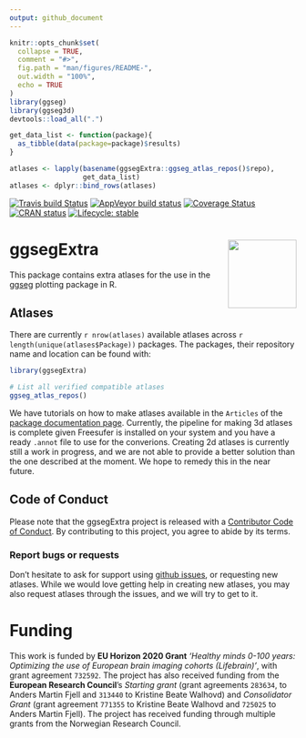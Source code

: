 ```yaml
---
output: github_document
---
```


<!-- README.md is generated from README.Rmd. Please edit that file -->

```r
knitr::opts_chunk$set(
  collapse = TRUE,
  comment = "#>",
  fig.path = "man/figures/README-",
  out.width = "100%",
  echo = TRUE
)
library(ggseg)
library(ggseg3d)
devtools::load_all(".")

get_data_list <- function(package){
  as_tibble(data(package=package)$results)
}

atlases <- lapply(basename(ggsegExtra::ggseg_atlas_repos()$repo),
                  get_data_list)
atlases <- dplyr::bind_rows(atlases)
```

<!-- badges: start -->
[![Travis build Status](https://travis-ci.com/LCBC-UiO/ggsegExtra.svg?branch=master)](https://travis-ci.com/LCBC-UiO/ggsegExtra)
[![AppVeyor build status](https://ci.appveyor.com/api/projects/status/github/LCBC-UiO/ggsegExtra?branch=master&svg=true)](https://ci.appveyor.com/project/LCBC-UiO/ggsegExtra)
[![Coverage Status](https://codecov.io/gh/LCBC-UiO/ggsegExtra/branch/master/graph/badge.svg)](https://codecov.io/gh/LCBC-UiO/ggsegExtra)
[![CRAN status](https://www.r-pkg.org/badges/version/ggsegExtra)](https://CRAN.R-project.org/package=ggsegExtra)
[![Lifecycle: stable](https://img.shields.io/badge/lifecycle-stable-brightgreen.svg)](https://www.tidyverse.org/lifecycle/#stable)
<!-- badges: end -->

# ggsegExtra <img src="man/img/logo.png" align="right" alt="" width="120" />  

This package contains extra atlases for the use in the [ggseg]() plotting package in R.

## Atlases
There are currently `r nrow(atlases)` available atlases across `r length(unique(atlases$Package))` packages. 
The packages, their repository name and location can be found with:

```r
library(ggsegExtra)

# List all verified compatible atlases
ggseg_atlas_repos()
```


We have tutorials on how to make atlases available in the `Articles` of the [package documentation page](https://lcbc-uio.github.io/ggsegExtra/). 
Currently, the pipeline for making 3d atlases is complete given Freesufer is installed on your system and you have a ready `.annot` file to use for the converions.
Creating 2d atlases is currently still a work in progress, and we are not able to provide a better solution than the one described at the moment. 
We hope to remedy this in the near future.

## Code of Conduct

Please note that the ggsegExtra project is released with a [Contributor Code of Conduct](https://www.contributor-covenant.org/version/1/0/0/code-of-conduct.html). By contributing to this project, you agree to abide by its terms.

### Report bugs or requests  
Don't hesitate to ask for support using [github issues](https://github.com/LCBC-UiO/ggsegExtra/issues), or requesting new atlases. 
While we would love getting help in creating new atlases, you may also request atlases through the issues, and we will try to get to it. 

# Funding
This work is funded by **EU Horizon 2020 Grant** _'Healthy minds 0-100 years: Optimizing the use of European brain imaging cohorts (Lifebrain)'_, with grant agreement `732592`.
The project has also received funding from the **European Research Council**’s _Starting grant_ (grant agreements `283634`, to Anders Martin Fjell and `313440` to Kristine Beate Walhovd) and _Consolidator Grant_ (grant agreement `771355` to Kristine Beate Walhovd and `725025` to Anders Martin Fjell).
The project has received funding through multiple grants from the Norwegian Research Council. 
